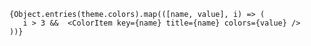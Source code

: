 
<Meta title="tokens/Colors" />

<ColorPalette>

    {Object.entries(theme.colors).map(([name, value], i) => (
       i > 3 &&  <ColorItem key={name} title={name} colors={value} />
    ))}

</ColorPalette>
